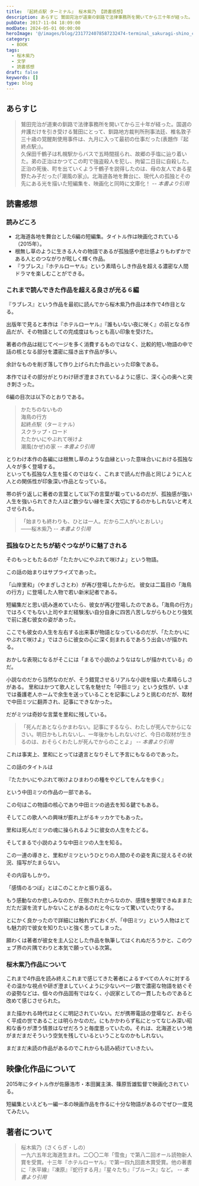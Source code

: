 ```yaml
---
title: 『起終点駅 ターミナル』 桜木紫乃 【読書感想】
description: あらすじ 鷲田完治が道東の釧路で法律事務所を開いてから三十年が経った。国選の弁護だけを引き受ける鷲田にとって、釧路地方裁判所刑事法廷、椎名敦子三十歳の覚醒剤使用事件は、九月に入って最初の仕事だった(表題作『起終点駅』)。-- 読みどころ ・北海道各地を舞台とした６編の短編集。タイトル作は映画化されている(2015年)。
pubDate: 2017-11-04 18:09:00
modDate: 2024-05-01 00:00:00
heroImage: '@/images/blog/2317724078587232474-terminal_sakuragi-shino_compressed.webp'
category:
  - BOOK
tags:
  - 桜木紫乃
  - 文学
  - 読書感想
draft: false
keywords: []
type: blog
---
```



## あらすじ

> 鷲田完治が道東の釧路で法律事務所を開いてから三十年が経った。国選の弁護だけを引き受ける鷲田にとって、釧路地方裁判所刑事法廷、椎名敦子三十歳の覚醒剤使用事件は、九月に入って最初の仕事だった(表題作『起終点駅』)。<br />
> 久保田千鶴子は札幌駅からバスで五時間揺られ、故郷の手塩に辿り着いた。弟の正治はかつてこの町で強盗殺人を犯し、拘留二日目に自殺した。正治の死後、町を出ていくよう千鶴子を説得したのは、母の友人である星野たみ子だった(「潮風の家」)。北海道各地を舞台に、現代人の孤独とその先にある光を描いた短編集を、映画化と同時に文庫化！ <cite>-- 本書より引用</cite>

## 読書感想

### 読みどころ

- 北海道各地を舞台とした6編の短編集。タイトル作は映画化されている（2015年）。
- 根無し草のように生きる人々の物語であるが孤独感や悲壮感よりもわずかである人とのつながりが眩しく輝く作品。
- 『ラブレス』『ホテルローヤル』という素晴らしき作品を超える濃密な人間ドラマを楽しむことができる。

### これまで読んできた作品を超える良さが光る６編

『ラブレス』という作品を最初に読んでから桜木紫乃作品は本作で4作目となる。

<BlogCard
  title='『ラブレス』 桜木紫乃 【読書感想・あらすじ】'
  description='あらすじ 謎の位牌を握りしめて、百合江は死の床についていた――。彼女の生涯はまさに波乱万丈だった。道東の開拓村で極貧の家に育ち、中学卒業と同時に奉公に出されるが、やがては旅芸人一座に飛び込んだ。一方、妹の里実は地元に残り、理容師の道を歩み始める……。流転する百合江と堅実な妹の60年に及ぶ絆を軸にして'
  url='https://www.neputa-note.net/2017/05/blog-post/'
  domain='www.neputa-note.net'
/>

<BlogCard
  title='『誰もいない夜に咲く』 桜木紫乃 【読書感想・あらすじ】'
  description='誰もいない夜に咲く 桜木紫乃 (角川文庫)　あらすじと感想　親から継いだ牧場で黙々と牛の世話をする秀一は、三十歳になるまで女を抱いたことがない。そんな彼が、嫁来い運動で中国から迎え入れた花海とかよわす、言葉にならない想いとは――。(「波に咲く」)寄せては返す波のような欲望にいっとき身を任せ、'
  url='https://www.neputa-note.net/2017/09/sakuragi-shino-daremoinai-yorunisaku/'
  domain='www.neputa-note.net'
/>

<BlogCard
  title='『ホテルローヤル』 桜木紫乃 【読書感想・あらすじ】'
  description='あらすじ  北国の湿原を背にするラブホテル。生活に定年や倦怠を感じる男と女は”非日常”を求めてその扉を開く――。恋人から投稿ヌード写真の撮影に誘われた女性事務員。貧乏寺の維持のために檀家たちと肌を重ねる住職の妻。アダルト玩具会社の社員とホテル経営者の娘。ささやかな昂揚の後、彼らは安らぎと寂しさを手に'
  url='https://www.neputa-note.net/2017/10/sakuragi-shino-hotel-royal/'
  domain='www.neputa-note.net'
/>

出版年で見ると本作は『ホテルローヤル』『誰もいない夜に咲く』の前となる作品だが、その物語としての完成度はもっとも高い印象を受けた。

著者の作品は総じてページを多く消費するものではなく、比較的短い物語の中で話の核となる部分を濃密に描き出す作品が多い。

余計なものを削ぎ落して作り上げられた作品といった印象である。

本作ではその部分がとりわけ研ぎ澄まされているように感じ、深く心の奥へと突き刺さった。

6編の目次は以下のとおりである。

> かたちのないもの<br />
> 海鳥の行方<br />
> 起終点駅（ターミナル）<br />
> スクラップ・ロード<br />
> たたかいにやぶれて咲けよ<br />
> 潮風(かぜ)の家 <cite>-- 本書より引用</cite>

とりわけ本作の各編には根無し草のような血縁といった意味合いにおける孤独な人々が多く登場する。<br />といっても孤独な人生を描くのではなく、これまで読んだ作品と同じように人と人との関係性が印象深い作品となっている。

帯の折り返しに著者の言葉として以下の言葉が載っているのだが、孤独感が強い人生を強いられてきた人ほど数少ない縁を深く大切にするのかもしれないと考えさせられる。

> 「始まりも終わりも、ひとは一人。だから二人がいとおしい」<br />
> ――桜木紫乃 <cite>-- 本書より引用</cite>

### 孤独なひとたちが紡ぐつながりに魅了される

そのもっともたるのが「たたかいにやぶれて咲けよ」という物語。

この話の始まりはサプライズであった。

「山岸里和」（やまぎしさとわ）が再び登場したからだ。 彼女は二篇目の「海鳥の行方」に登場した人物で若い新米記者である。

短編集だと思い読み進めていたら、彼女が再び登場したのである。「海鳥の行方」ではろくでもない上司やまだ経験浅い自分自身に四苦八苦しながらもひとり強気で前に進む彼女の姿があった。

ここでも彼女の人生を左右する出来事が物語となっているのだが、「たたかいにやぶれて咲けよ」ではさらに彼女の心に深く刻まれるであろう出会いが描かれる。

おかしな表現になるがそこには「まるで小説のようなはなしが描かれている」のだ。

小説なのだから当然なのだが、そう錯覚させるリアルな小説を描いた素晴らしさがある。 里和はかつて歌人として名を馳せた「中田ミツ」という女性が、いまでは養護老人ホームで余生を送っていることを記事にしようと挑むのだが、取材で中田ミツに翻弄され、記事にできなかった。

だがミツは奇妙な言葉を里和に残している。

> 「死んだあとならかまわない。記事にするなら、わたしが死んでからになさい。明日かもしれないし、一年後かもしれないけど、今日の取材が生きるのは、おそらくわたしが死んでからのことよ」 <cite>-- 本書より引用</cite>

これは事実上、里和にとっては遺言となりそして予言にもなるのであった。

この話のタイトルは

『たたかいにやぶれて咲けよひまわりの種をやどしてをんなを歩く』

という中田ミツの作品の一部である。

この句はこの物語の核心であり中田ミツの過去を知る鍵でもある。

そしてこの歌人への興味が膨れ上がるキッカケでもあった。

里和は死んだミツの魂に操られるように彼女の人生をたどる。

そしてまるで小説のような中田ミツの人生を知る。

この一連の導きと、里和がミツというひとりの人間のその姿を真に捉えるその状況、描写がたまらない。

その内容もしかり。

「感情のるつぼ」とはこのことかと振り返る。

もう感動なのか悲しみなのか、圧倒されたからなのか、感情を整理できぬままただただ涙を流すしかないことがあるのだと今になって驚いていたりする。

とにかく良かったので詳細には触れずにおくが、「中田ミツ」という人物はとても魅力的で彼女を知りたいと強く思ってしまった。

願わくは著者が彼女を主人公とした作品を執筆してはくれぬだろうかと、このウェブ界の片隅でわりと本気で願っている次第。

### 桜木紫乃作品について

これまで4作品を読み終えこれまで感じてきた著者によるすべての人々に対するその温かな視点や研ぎ澄ましていくように少ないページ数で濃密な物語を紡ぐその姿勢などは、個々の作品固有ではなく、小説家としての一貫したものであると改めて感じさせられた。

また描かれる時代はとくに明記されていない。だが携帯電話の登場など、おそらく平成の世であることは明らかなのだ。にもかかわらず私にとってなじみ深い昭和な香りが漂う情景はなぜだろうと毎度思っていたの。それは、北海道という地がまだまだそういう空気を残しているということなのかもしれない。

まだまだ未読の作品があるのでこれからも読み続けていきたい。

<div class='not-prose'>
  <div data-vc_mylinkbox_id='886760661'></div>
</div>

## 映像化作品について

2015年にタイトル作が佐藤浩市・本田翼主演、篠原哲雄監督で映画化されている。

短編集といえども一編一本の映画作品を作るに十分な物語があるのでぜひ一度見てみたい。

<div class='not-prose'>
  <div data-vc_mylinkbox_id='886760701'></div>
</div>

## 著者について

> 桜木紫乃（さくらぎ・しの）<br />
> 一九六五年北海道生まれ。二〇〇二年「雪虫」で第八二回オール読物新人賞を受賞。十三年『ホテルローヤル』で第一四九回直木賞受賞。他の著書に『氷平線』『凍原』『蛇行する月』『星々たち』『ブルース』など。 <cite>-- 本書より引用</cite>
